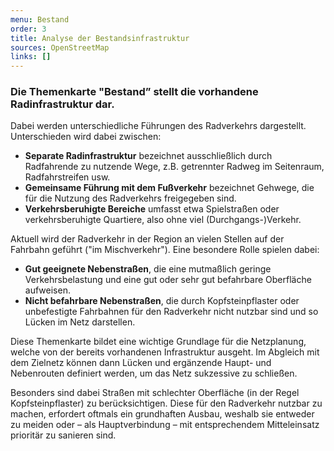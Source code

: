 ```yaml
---
menu: Bestand
order: 3
title: Analyse der Bestandsinfrastruktur
sources: OpenStreetMap
links: []
---
```

### Die Themenkarte "Bestand” stellt die vorhandene Radinfrastruktur dar.&#x20;

Dabei werden unterschiedliche Führungen des Radverkehrs dargestellt. Unterschieden wird dabei zwischen:

* **Separate Radinfrastruktur** bezeichnet ausschließlich durch Radfahrende zu nutzende Wege, z.B. getrennter Radweg im Seitenraum, Radfahrstreifen usw.
* **Gemeinsame Führung mit dem Fußverkehr** bezeichnet Gehwege, die für die Nutzung des Radverkehrs freigegeben sind.
* **Verkehrsberuhigte Bereiche** umfasst etwa Spielstraßen oder verkehrsberuhigte Quartiere, also ohne viel (Durchgangs-)Verkehr.

Aktuell wird der Radverkehr in der Region an vielen Stellen auf der Fahrbahn geführt ("im Mischverkehr"). Eine besondere Rolle spielen dabei:&#x20;

* **Gut geeignete Nebenstraßen**, die eine mutmaßlich geringe Verkehrsbelastung und eine gut oder sehr gut befahrbare Oberfläche aufweisen.&#x20;
* **Nicht befahrbare Nebenstraßen**, die durch Kopfsteinpflaster oder unbefestigte Fahrbahnen für den Radverkehr nicht nutzbar sind und so Lücken im Netz darstellen.&#x20;

Diese Themenkarte bildet eine wichtige Grundlage für die Netzplanung, welche von der bereits vorhandenen Infrastruktur ausgeht. Im Abgleich mit dem Zielnetz können dann Lücken und ergänzende Haupt- und Nebenrouten definiert werden, um das Netz sukzessive zu schließen.&#x20;

Besonders sind dabei Straßen mit schlechter Oberfläche (in der Regel Kopfsteinpflaster) zu berücksichtigen. Diese für den Radverkehr nutzbar zu machen, erfordert oftmals ein grundhaften Ausbau, weshalb sie entweder zu meiden oder – als Hauptverbindung – mit entsprechendem Mitteleinsatz prioritär zu sanieren sind.&#x20;
